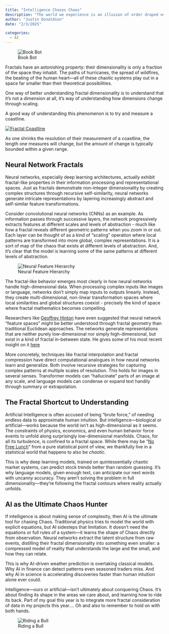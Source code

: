 ```yaml
---
title: "Intelligence Chases Chaos"
description: "The world we experience is an illusion of order draped over a seething ocean of chaos. Every gust of wind, every market fluctuation, every flicker of thought follows the invisible hand of nonlinear dynamics. The deeper we look, the more we see how Chaos—capital C—dominates reality. But here’s the twist: Chaos isn't infinite. It’s structured. And that structure is fractal."
author: "Justin Donaldson"
date: "2/3/2025"

categories:
  - AI
---
```

![Book Bot](images/omgjjd_intelligence_chases_chaos_9298f497-9a52-4a8f-9ae8-f871339009c6.png){.preview-image}

Fractals have an astonishing property: their dimensionality is only a fraction
of the space they inhabit. The paths of hurricanes, the spread of wildfires,
the beating of the human heart—all of these chaotic systems play out in a space
far smaller than their theoretical possibilities.

One way of better understanding fractal dimensionality is to understand that it's
not a dimension at all, it's way of understanding how dimensions change through scaling.

A good way of understanding this phenomenon is to try and measure a coastline.

[![Fractal Coastline](https://upload.wikimedia.org/wikipedia/commons/c/c8/Britain-fractal-coastline-100km.png)](https://en.wikipedia.org/wiki/Fractal_dimension)

As one shrinks the resolution of their measurement of a coastline, the length
one measures will change, but the amount of change is typically bounded within a given range.

## Neural Network Fractals

Neural networks, especially deep learning architectures, actually exhibit
fractal-like properties in their information processing and representational
spaces. Just as fractals demonstrate non-integer dimensionality by creating
complex structures through recursive self-similarity, neural networks generate
intricate representations by layering increasingly abstract and self-similar
feature transformations.

Consider convolutional neural networks (CNNs) as an example. As information
passes through successive layers, the network progressively extracts features
at different scales and levels of abstraction - much like how a fractal reveals
different geometric patterns when you zoom in or out. Each layer can be thought
of as a kind of "scaling" operation where local patterns are transformed into
more global, complex representations.  It is a sort of map of the chaos that
exists at different levels of abstraction.  And, it's clear that the model
is learning some of the same patterns at different levels of abstraction.

![Neural Feature Hierarchy](images/Feature-maps-at-different-stages-on-the-network.webp)

The fractal-like behavior emerges most clearly in how neural networks handle
high-dimensional data. When processing complex inputs like images or language,
networks don't simply map inputs to outputs linearly. Instead, they create
multi-dimensional, non-linear transformation spaces where local similarities
and global structures coexist - precisely the kind of space where fractal
mathematics becomes compelling.

Researchers like [Geoffrey
Hinton](https://en.wikipedia.org/wiki/Geoffrey_Hinton) have even suggested that
neural network "feature spaces" might be better understood through fractal
geometry than traditional Euclidean approaches. The networks generate
representations that are neither purely low-dimensional nor simply
high-dimensional, but exist in a kind of fractal in-between state.  He gives
some of his most recent insight on it [here](https://arxiv.org/pdf/2102.12627)

More concretely, techniques like fractal interpolation and fractal compression
have direct computational analogues in how neural networks learn and
generalize. Both involve recursive strategies for capturing complex patterns at
multiple scales of resolution.  This holds for images in several senses.  Transformer
models can "hallucinate" parts of an image at any scale, and language models can
condense or expand text handily through summary or extrapolation.

## The Fractal Shortcut to Understanding

Artificial Intelligence is often accused of being "brute force," of needing
endless data to approximate human intuition. But intelligence—biological or
artificial—works because the world isn’t as high-dimensional as it seems. The
constraints of physics, economics, and even human behavior force events to
unfold along surprisingly low-dimensional manifolds. Chaos, for all its
turbulence, is confined to a fractal space.  While there may be "[No Free
Lunch](https://en.wikipedia.org/wiki/No_free_lunch_theorem)" from a pure
statistical point of view, we thankfully live in a statistical world that happens
to also be *chaotic*.

This is why deep learning models, trained on quintessentially chaotic market
systems, can predict stock trends better than random guessing. It’s why
language models, given enough text, can anticipate our next words with uncanny
accuracy. They aren’t solving the problem in full dimensionality—they’re
following the fractal contours where reality actually unfolds.

## AI as the Ultimate Chaos Hunter

If intelligence is about making sense of complexity, then AI is the ultimate
tool for chasing Chaos. Traditional physics tries to model the world with
explicit equations, but AI sidesteps that limitation. It doesn’t need the
equations or full rules of a system—it learns the shape of Chaos directly from
observation. Neural networks extract the latent structure from raw events,
distilling their fractal dimensionality into something even smaller: a
compressed model of reality that understands the large and the small, and how
they can relate.

This is why AI-driven weather prediction is overtaking classical models. Why AI
in finance can detect patterns even seasoned traders miss. And why AI in
science is accelerating discoveries faster than human intuition alone ever
could.

Intelligence—ours or artificial—isn’t ultimately about conquering Chaos. It’s
about finding its shape in the areas we care about, and learning how to ride
its back.  Part of my goal this year is to integrate more fractal consideration
of data in my projects this year.... Oh and also to remember to hold on with
both hands.

![Riding a Bull](images/omgjjd_cowboy_riding_the_back_of_a_bull_named_chaos._norman_roc_51afd6bd-7c0a-447b-a02b-1cad5813af32.png)



